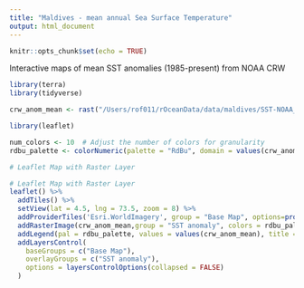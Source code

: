 ```yaml
---
title: "Maldives - mean annual Sea Surface Temperature"
output: html_document
---
```


```r
knitr::opts_chunk$set(echo = TRUE)
```


Interactive maps of mean SST anomalies (1985-present) from NOAA CRW 

```r
library(terra)
library(tidyverse)

crw_anom_mean <- rast("/Users/rof011/rOceanData/data/maldives/SST-NOAA_CRW-annual_mean_anomaly.tiff")

library(leaflet)

num_colors <- 10  # Adjust the number of colors for granularity
rdbu_palette <- colorNumeric(palette = "RdBu", domain = values(crw_anom_mean), n = num_colors)

# Leaflet Map with Raster Layer

# Leaflet Map with Raster Layer
leaflet() %>%
  addTiles() %>%
  setView(lat = 4.5, lng = 73.5, zoom = 8) %>%
  addProviderTiles('Esri.WorldImagery', group = "Base Map", options=providerTileOptions(maxNativeZoom=18,maxZoom=100)) |>
  addRasterImage(crw_anom_mean,group = "SST anomaly", colors = rdbu_palette, opacity = 0.8) %>%
  addLegend(pal = rdbu_palette, values = values(crw_anom_mean), title = "SST anomalies", opacity = 0.8) |> 
  addLayersControl(
    baseGroups = c("Base Map"),
    overlayGroups = c("SST anomaly"),
    options = layersControlOptions(collapsed = FALSE)
  )
```
